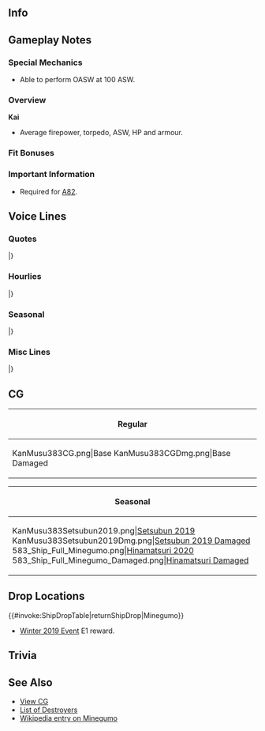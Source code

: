 ==Info==
{{KanmusuInfo|ID=383}}
{{KanmusuInfo|ID=383a}}

==Gameplay Notes==
===Special Mechanics===
* Able to perform OASW at 100 ASW.

===Overview===
'''Kai'''
* Average firepower, torpedo, ASW, HP and armour.  

===Fit Bonuses===
{{:{{BASEPAGENAME}}/Equipment Bonuses}}
{{clear}}

===Important Information===
* Required for [[Quests#A82|A82]].

==Voice Lines==
===Quotes===
{{ShipquoteHeader}}
{{ShipquoteKai
|scenario = Introduction
|origin = 提督さん、おはようございます。朝潮型駆逐艦、峯雲、配置に付きます。
|translation = Admiral, good morning. Asashio-class destroyer, Minegumo, reporting for duty.
|audio = Minegumo-Intro.mp3
}}
{{ShipquoteKai
|scenario = Introduction
|kai = yes
|origin = 提督さん、おはようございます。朝潮型駆逐艦、峯雲、本日も配置に付きます。
|translation = Admiral, good morning. Asashio-class destroyer, Minegumo, reporting for duty today too.
|audio = MinegumoKai-Intro.mp3
}}
{{ShipquoteKai
|scenario = Library
|origin = 朝潮型駆逐艦、その八番艦の峯雲です。なっちゃんたちとともに、第九駆逐隊を編成、第四水雷戦隊の一翼として、南方作戦から、ミッドウェイ、そして激戦のソロモン方面を参加しました。ソロモンの戦況は日に日に厳しいくなってきて。村雨さんと二人の鼠輸送作戦が私の記憶の最後です。敵の電探…驚異ですね。でも、今度は…！
|translation = I'm the 8th ship of the Asashio-class destroyers, Minegumo. Along with Nacchan and the others, we formed the 9th Destroyer Division; we participated in the Southern Strategy, Midway and the hard fought battle of the Solomons as part of the 4th Torpedo Squadron. The progress of the war in the Solomons got worse every day. My last memory was going on a Tokyo Express together with Murasame. The enemy radar was... amazing. But this time...!
|audio = Minegumo-Library.mp3
}}
{{ShipquoteKai
|scenario = Secretary 1
|origin = はい、峯雲参ります。
|translation = Yes, I'm here.
|audio = Minegumo-Sec1.mp3
}}
{{ShipquoteKai
|scenario = Secretary 1
|kai = yes
|origin = はい、峯雲参ります。
|translation = Yes, I'm here.<ref>Same line but different inflection.</ref>
|audio = MinegumoKai-Sec1.mp3
}}
{{ShipquoteKai
|scenario = Secretary 2
|origin = 村雨さん……あぁ、提督…はい、峯雲いつでも抜錨できます。もちろん！
|translation = Murasame... Ah, Admiral... Yes, I'm can set off at any time. I am!
|audio = Minegumo-Sec2.mp3
}}
{{ShipquoteKai
|scenario = Secretary 2
|kai = yes
|origin = 提督さん、村雨さん、はい。峯雲、いつでも抜錨準備できています。ご一緒に。
|translation = Admiral, Murasame; yes. I'm ready to set off at any time. Let's go together.
|audio = MinegumoKai-Sec2.mp3
}}
{{ShipquoteKai
|scenario = Secretary 3
|origin = なっちゃんにを……うーん、大丈夫。きっと…きっと会える、ここなら…きっと！
|translation = Nacchan is... No, I'm fine. I'm sure... I'm sure I can meet her again here... Surely!
|audio = Minegumo-Sec3.mp3
}}
{{ShipquoteKai
|scenario = Secretary Idle
|origin = はっちゃん、おつかれさま！…えぇ、提督さん？しばらく見てないけど…あぁ、そうだ、聞いて、聞いて…この間村雨さんがね…あぁ、ねぇ、聞いてって…ん、ねぇ！
|translation = Good work, Nacchan! ...Eh, the Admiral? I haven't seen him in a while... Ah, that's right, listen to this... Just now, Murasame... Ah, hey, I said listen... H-hey!
|audio = Minegumo-Idle.mp3
}}
{{ShipquoteKai
|scenario = Secretary (Married)
|origin = 提督さん、お茶でもどうですか？村雨さんにわけていただいたお茶があるんです。とっておきな間宮羊羹も切りますね。少し息抜きご一緒に…どぞ。
|translation = Admiral, would you like some tea? I have some tea that I got from Murasame. I'll also go cut some Mamiya youkan. Just take a short break with me... Here.
|audio = Minegumo-SecMarried.mp3
}}
{{ShipquoteKai
|scenario = Wedding
|origin = 昨日の村雨さんも優しい買ったなぁ。…あぁ、はぁ、提督さん、ごめんなさい。私周り見ないで歩いてて…えぇ？話があるって？……こ、これは私に！？うそ…うそ！本当に！？……あの、私は…うーん、でも…嬉しい。ありがとうございます、提督さん。
|translation = Murasame was nice yesterday too... Ah, oh, Admiral, sorry. I wasn't looking where I was going... Eh? You have something to tell me? ...Th-this is for me!? No... no way! Really!? ...Umm, I... No, but... I'm happy. Thank you very much, Admiral.
|audio = Minegumo-Wedding.mp3
}}
{{ShipquoteKai
|scenario = Player's Score
|origin = 提督、情報ですね？お待ち下さい。峯雲がおもちします。…こちらです。
|translation = Admiral, you want information? Please wait. I'll go get it for you. ...Here it is.
|audio = Minegumo-PlayerScore.mp3
}}
{{ShipquoteKai
|scenario = Joining the Fleet
|origin = 第九駆逐隊、峯雲、出撃いたします。みんなさん…行きましょう！
|translation = 9th Destroyer Division, Minegumo, sortieing. Everyone... let's go!
|audio = Minegumo-JoinFleet.mp3
}}
{{ShipquoteKai
|scenario = Joining the Fleet
|kai = yes
|origin = 第九駆逐隊旗艦、峯雲、出撃いたします。みんなさん…行きましょう！
|translation = 9th Destroyer Division flagship, Minegumo, sortieing. Everyone... let's go!
|audio = MinegumoKai-JoinFleet.mp3
}}
{{ShipquoteKai
|scenario = Equipment 1
|origin = ありがとうございます…とっても嬉しい。
|translation = Thank you very much... I'm so happy.
|audio = Minegumo-Equip1.mp3
}}
{{ShipquoteKai
|scenario = Equipment 2
|origin = これなら、きっと…助かります。
|translation = This definitely... helps a lot.
|audio = Minegumo-Equip2.mp3
}}
{{ShipquoteKai
|scenario = Equipment 3
|origin = 安心は…できません。
|translation = I just don't... feel safe.
|audio = Minegumo-Equip3.mp3
}}
{{ShipquoteKai
|scenario = Supply
|origin = 提督さん、いつもありがとうございます。はぁ、嬉しい。
|translation = Admiral, thank you for everything. Ah, I'm happy.
|audio = Minegumo-Supply.mp3
}}
{{ShipquoteKai
|scenario = Docking (Minor Damage)
|origin = 申し訳ありません…少し、後ろに下がります。
|translation = I'm so very sorry... I'll be falling back for a while.
|audio = Minegumo-DockMinor.mp3
}}
{{ShipquoteKai
|scenario = Docking (Major Damage)
|origin = 第九駆逐隊に穴を開けってしまって……申し訳ありません！できるだけ早くを戻ります。ごめんなさい。
|translation = I'm so very sorry... for leaving the 9th Destroyer Division shorthanded! I'll do my best to get back as fast as I can. I'm sorry.
|audio = Minegumo-DockMajor.mp3
}}
{{ShipquoteKai
|scenario = Construction
|origin = 新しい艦が完成しました。
|translation = A new ship has been completed.
|audio = Minegumo-Construction.mp3
}}
{{ShipquoteKai
|scenario = Returning from Sortie
|origin = 艦隊戻りました。みんなさん、お疲れさまでした。はぁー、よかった。
|translation = The fleet has returned. Everyone, good work. Pheeew, thank goodness.
|audio = Minegumo-SortieReturn.mp3
}}
{{ShipquoteKai
|scenario = Starting a Sortie
|origin = 艦隊、峯雲が預からせていただきます。参りましょう。
|translation = Fleet, I've been put in charge. Let's go.
|audio = Minegumo-Sortie.mp3
}}
{{ShipquoteKai
|scenario = Starting a Battle
|origin = 敵……敵ですか…あれで…対空戦……いえ、砲戦…砲戦、よい！
|translation = Is that... Is that... the enemy... Ready for anti-air... No, surface action... Ready for surface action!
|audio = Minegumo-BattleStart.mp3
}}
{{ShipquoteKai
|scenario = Attack
|origin = 敵が、見えますか？そ、そう…う、うてぇ！
|translation = We've spotted the enemy? I-I see... F-fire!
|audio = Minegumo-Attack.mp3
}}
{{ShipquoteKai
|scenario = Night Battle Attack 
|origin = はぅ…どこ…？あぁ、見つけた！
|translation = Oh... where are they...? Ah, I found them!
|audio = Minegumo-NightAttack.mp3
}}
{{ShipquoteKai
|scenario = Night Battle
|origin = みんあさん…気をつけて…いやな…いやな感じがします。
|translation = Everyone... be careful... I... I have a bad feeling about this.
|audio = Minegumo-NightBattle.mp3
}}
{{ShipquoteKai
|scenario = MVP
|origin = えぇ、本当に！？やーった！村雨さん、なっちゃん、見て見て！今回、私が…私が一番ですって！あぁ、でも…みんなさんにお役に立てて、良かった。
|translation = Eh, really!? Hoooraaay! Murasame, Nacchan; look at this! This time it... it looks like I"m number one! Ah, but... I'm glad I was useful to everyone.
|audio = Minegumo-MVP.mp3
}}
{{ShipquoteKai
|scenario = Minor Damage 1
|origin = はぁー！い、いやだ！
|translation = Aaah! N-no!
|audio = Minegumo-MinorDmg1.mp3
}}
{{ShipquoteKai
|scenario = Minor Damage 2
|origin = はぁー！……敵はどこ…反撃を…！
|translation = Aaaah! ...Where is the enemy... We need to fight back...!
|audio = Minegumo-MinorDmg2.mp3
}}
{{ShipquoteKai
|scenario = Major Damage
|origin = い、いだ、火災が…火を消して！反撃しないと！
|translation = O-oh no, the fire is... Put it out! I need to fight back!
|audio = Minegumo-MajorDmg.mp3
}}
{{ShipquoteKai
|scenario = Sunk
|origin = 村雨さん、逃げて…ここは……この海はだめ…だめだから……ぁはぁ…逃げて…
|translation = Murasame, run... You can't... you can't fall... on this sea...*sob*... Run...
|audio = Minegumo-Sunk.mp3
}}
|} <references/>

{{clear}}

===Hourlies===
{{ShipquoteHeader | type = hourly}}
{{ShipquoteKai
|scenario = 00:00 
|origin = 提督さん、深夜０時。日付が変わりました。今夜は、この峯雲が秘書官を努めます。不束者ですが、どうぞよろしくおねがいいたします。
|translation = Admiral, it's midnight. The date has changed. I'll be your secretary tonight. I may not be very competent, but please take good care of me.
|audio = MinegumoKai-00.mp3
}}
{{ShipquoteKai
|scenario = 01:00 
|origin = マルヒトマルマル。……提督さん、さすがにこの時間になると、三水戦も静かみたいですね。はぁー。
|translation = 0100. ...Admiral, as expected it looks like even DesRon3 is quiet at this time. *sigh*
|audio = MinegumoKai-01.mp3
}}
{{ShipquoteKai
|scenario = 02:00 
|origin = マルフタマルマル。提督さん、お茶入れますね。眠気覚ましに、すこーしこくしておきますね。…はい、ここに置きます。熱いので、気をつけてくださいね？
|translation = 0200. Admiral, I'll make some tea. I'll make it juuuust a little strong to help you stay awake. ...Here you go, I'll just leave it here. It's hot so be careful alright?
|audio = MinegumoKai-02.mp3
}}
{{ShipquoteKai
|scenario = 03:00 
|origin = マルサンマルマル。もうこんな時間。提督さん、夜中の鎮守府は静かですが、時間が経つのもなんとか、早いような気がします。あぁ、気のせいですね。
|translation = 0300. It's already this time. Admiral, the Naval Base is peaceful at night but, it kinda feels like time is flying by. Ah, it's just me.
|audio = MinegumoKai-03.mp3
}}
{{ShipquoteKai
|scenario = 04:00 
|origin = マルヨンマルマル。もうすぐ朝ですね。今朝の朝食は何にしようかしら…提督さん、なにかご希望ありますか？あぁ、すみません。少し早すぎましたね。
|translation = 0400. It's almost morning. I wonder what I should make for breakfast... Admiral, is there anything you'd like? Ah, sorry. I'm getting a bit ahead of myself.
|audio = MinegumoKai-04.mp3
}}
{{ShipquoteKai
|scenario = 05:00 
|origin = マルゴーマルマル。……んー、もう朝。今のうちに朝食の下ごしらえしておきますね。ふふふん〜、ふふふん〜。……ごめんなさい。私、お料理好きみたいで。
|translation = 0500. ...Nggggh, it's already morning. I'll go get breakfast ready now. *humming*... Sorry. I just like cooking.
|audio = MinegumoKai-05.mp3
}}
{{ShipquoteKai
|scenario = 06:00 
|origin = マルロクマルマル。提督さん、みんなさんを起こしますね。総員、起こし！みんなさん、おはようございます！朝、朝です！みんなさん、総員起床です。
|translation = 0600. Admiral, I'll go assemble everyone up. All hands, assemble! Everyone, good morning! It's morning now! Everyone, time for all of you to get up.
|audio = MinegumoKai-06.mp3
}}
{{ShipquoteKai
|scenario = 07:00 
|origin = マルナナマルマル。さあ、提督さん、召し上がれ。峯雲特製の朝食です。ほかほかの麦飯と、大根と菜っ葉のお味噌汁。菜っ葉の漬物に、今日は特別に、野菜もおつけしました！はい、お茶はこちらです。どぞ。
|translation = 0700. Now, Admiral, it's time to eat. It's my special breakfast. Piping hot barley rice with daikon and vegetable miso soup. I specially stewed some vegetables for today's pickled vegetable dish! I'll leave some tea for you here. Help yourself.
|audio = MinegumoKai-07.mp3
}}
{{ShipquoteKai
|scenario = 08:00 
|origin = マルハチマルマル。提督さん、先に洗い物片付けしまえますので、少しだけお待ちいただけますとたすか……あぁ…ありがとうございます。手伝っていただいて…たすかります。
|translation = 0800. Admiral, please wait a moment while I clean the dishes... Ah... thank you very much. You lending a hand... really helps.
|audio = MinegumoKai-08.mp3
}}
{{ShipquoteKai
|scenario = 09:00 
|origin = マルキュマルマル。手伝っていただいたので、朝の洗い物も早く終わりました。提督さん、ありがとうございます。さあ、海に参りましょう！
|translation = 0900. We finished washing up fast thanks to your help. Admiral, thank you very much. Now, let's head out to sea!
|audio = MinegumoKai-09.mp3
}}
{{ShipquoteKai
|scenario = 10:00 
|origin = ヒトマルマルマル。あっちゃん、やまちゃん、第九駆逐隊、集合です。…あぁ、なっちゃん…大丈夫。きっと…きっと、ここでまた会える。私、信じています。
|translation = 1000. Acchan, Yamachan; the 9th Destroyer Division has assembled... Ah, Nacchan... It's fine. I'm sure... I'm sure, I'll meet her again here. I'm sure of it.
|audio = MinegumoKai-10.mp3
}}
{{ShipquoteKai
|scenario = 11:00 
|origin = ヒトヒトマルマ…あぁ、那珂さん。お疲れさまです。何を…あぁ、ライブの練習ですか？お疲れさまです。良かったら、お昼にこれを……はい、がんばります。
|translation = 110... Ah, Naka. Good work. What are you... Ah, practicing for your concert? Thanks for your hard work. If you don't mind, have this for your lunch... Yes, do your best.
|audio = MinegumoKai-11.mp3
}}
{{ShipquoteKai
|scenario = 12:00 
|origin = ヒトフタマルマル。提督さん、正午です。お昼にいたしましょう。今日の昼食は菜っ葉のおむすびです。お味噌汁とお茶はこちらに。はい、どぞ、召し上がってください。
|translation = 1200. Admiral, it's midday. Let's have lunch. Today's lunch is vegetable rice balls. The miso soup and tea is here. Come on, please help yourself.
|audio = MinegumoKai-12.mp3
}}
{{ShipquoteKai
|scenario = 13:00 
|origin = ヒトサンマルマル。提督さん、海の上で食べる菜っ葉のおむすびって、なんでこんなに美味しいでしょ？不思議ですよね、いつもおもうんです。潮風のせいでしょうか？
|translation = 1300. Admiral, why are the vegetable rice balls eaten out at sea more delicious? How strange, it's just the usual kind. Is it because of the sea breeze?
|audio = MinegumoKai-13.mp3
}}
{{ShipquoteKai
|scenario = 14:00 
|origin = ヒトヨンマル……うわぁ、危ない！きゃぁ！はぅ…黒潮さん、ごめんなさい！私…大丈夫ですか？…あぁ、おでこにたん瘤が…ご、ごめんなさい！
|translation = 140... Whoa, watch out! Kyaa! Ooh... Kuroshio, I'm sorry! I... Are you alright? ...Ah, there's a bump on your forehead... I-I'm sorry!<ref>She damaged Kuroshio's bow when she reversed into her.</ref>
|audio = MinegumoKai-14.mp3
}}
{{ShipquoteKai
|scenario = 15:00 
|origin = ヒトゴーマルマル。明石さんが近くにいてくれて、助かりました。はぁ…ついでに間宮さんから羊羹一皿を買っちゃえました。提督さん、後で切りますね？楽しみ。
|translation = 1500. Thank goodness Akashi was nearby. Whew... On another note, I went and bought one youkan from Mamiya. Admiral, I'll cut it later alright? I can't wait.
|audio = MinegumoKai-15.mp3
}}
{{ShipquoteKai
|scenario = 16:00 
|origin = ヒトロク…あぁ、由良さん、お疲れさまです！…はい、そうですね。ソロモンでは対空監視にも気をつけないと…はい、由良らさんも気をつけてくださいね。お願いします。
|translation = 16... Ah, Yura, good work! ...Yes, that's right. We need to be on anti-air alert in the Solomons... Yes, you please be careful too, Yura. Please.
|audio = MinegumoKai-16.mp3
}}
{{ShipquoteKai
|scenario = 17:00 
|origin = ヒトナナマルマル。提督さん、もうすぐ日が落ちます。この時間、本当にきれいですね。私、好きなんです、この時間。提督はどうですか？
|translation = 1700. Admiral, it's almost time for the sun to set. This time of day is really beautiful. I like this time of day. What about you, Admiral?
|audio = MinegumoKai-17.mp3
}}
{{ShipquoteKai
|scenario = 18:00 
|origin = ヒトハチマルマル。艦隊を港に戻しましょう。私夕食の支度を始めますね。提督さん、なにか食べたいものはありますか？遠慮なくおしゃってください。
|translation = 1800. Let's return the fleet to port. I'll go start preparing dinner. Admiral, is there anything you'd like to have? Please don't hesitate to let me know.
|audio = MinegumoKai-18.mp3
}}
{{ShipquoteKai
|scenario = 19:00 
|origin = ヒトキュマルマル。夕食は、提督さんご希望のハヤシライスです。たまにハヤシライスって、とっても食べたくなりますよね。お肉と玉ねぎ、そしてトマトもたっぷり使えました。栄養も満点です。さあ、召し上がれ。
|translation = 1900. Today's dinner is the Hayashi Rice you requested, Admiral. You really get the craving to eat Hayashi Rice once in a while. I put in lots of meat, onions and tomatos. It's very nutritious too. Now, help yourself.<ref>See [https://en.wikipedia.org/wiki/Hayashi_rice Hayashi Rice]</ref>
|audio = MinegumoKai-19.mp3
}}
{{ShipquoteKai
|scenario = 20:00 
|origin = フタマルマルマル…えっと、少し港の方が…あれは…川内さん、白露さん、時雨さん、五月雨さんも……提督さん、第三水雷戦隊が出撃していきます。こんな時間に…
|translation = 2000... Uhmmm, who's that at the harbour... That's... Sendai, Shiratsuyu, Shigure, and Samidare too... Admiral, the 3rd Torpedo Squadron is sortieing. At this time...
|audio = MinegumoKai-20.mp3
}}
{{ShipquoteKai
|scenario = 21:00 
|origin = フタヒトマルマル。提督さん、三水戦のみんなさん…少し心配ですね…私、村雨さんと出て見てきましょうか？えぇ、いい？あぁ、はい。
|translation = 2100. Admiral, I'm worried... about everyone in DesRon3... Can I head out with Murasame to check on them? Eh, everything is fine? Ah, yes.
|audio = MinegumoKai-21.mp3
}}
{{ShipquoteKai
|scenario = 22:00 
|origin = フタフタマルマル。提督さん、三水戦、全艦無事に帰投した模様です。よかった。やはり、これからの暗い海は電探が大切ですね。私も、装備するようにします。
|translation = 2200. Admiral, it seems that DesRon3 has returned safely. Thank goodness. Looks like radar will be important to have on the dark seas from now on. I'll equip some too.
|audio = MinegumoKai-22.mp3
}}
{{ShipquoteKai
|scenario = 23:00 
|origin = フタサンマルマル。提督さん、本日も艦隊運用、大変お疲れさまでした。明日もあります、少しお休みになっていただけたら…あぁ、はい。毛布お待ちしますね。
|translation = 2300. Admiral, thank you for your hard work deploying the fleet today. It'd be good if you got some rest before tomorrow comes... Ah, yes. I'll get you a blanket.
|audio = MinegumoKai-23.mp3
}}
|} <references/>

{{clear}}

===Seasonal===
{{SeasonalHeaderOld}}
{{SeasonalQuote
|scenario = [[Seasonal/Setsubun_2019|Setsubun 2019]]
|origin = 私達第九駆逐隊の鬼は……由良さん？…いいかしら……あぁ、でも、行っちゃえます！鬼は外！福は内！えーい！
|translation =	Our 9th Destroyer Division's Oni is... Yura? ...Is that OK... Ah, but, here I go! Demon begone! Fortune welcome! Take thiiis!
|audio = Minegumo_Setsubun_2019_Sec1.mp3
|notes = 
}}
{{SeasonalQuote
|scenario = [[Seasonal/Valentine%27s_Day_2019|Valentine's Day 2019]]
|origin = 提督さん、村雨さん、はい。峯雲のチョコレート…受け取ってください。…て、手作りなんです。
|translation =	Admiral, Murasame; here. Please accept... my chocolates. ...I-I made it myself.
|audio = Minegumo_Valentines_2019_Sec1.mp3
|notes = 
}}
{{SeasonalQuote
|scenario = [[Seasonal/White_Day_2019|White Day 2019]]
|origin = 提督さん、お返しをわざわざ…えぇ、村雨さんもこのクッキを？……気をつかっていただいてすみません。えへぇ、嬉しい。
|translation =	Admiral, you went out of your way to get me something in return... Eh, you gave these cookies to Murasame too? ...I humbly accept. Ehe, I'm happy.
|audio = Minegumo_White_Day_2019_Sec1.mp3
|notes = 
}}
{{SeasonalQuote
|scenario = [[Seasonal/Sixth_Anniversary|Zuiun Festival 2019]]
|origin = 瑞雲祭り。これが噂の……村雨さん、なんですか？えぇ？この緑の法被を着て…踊れ？音頭？えぇ？なに？
|translation =	The Zuiun Festival. So this is what it is... Murasame, what is it? Eh? Put on this this green happi and... dance? A folk dance? Eh? What?
|audio = Minegumo_Zuiun_Festival_2019_Sec1.mp3
|notes = Zuiun Festival Line
}}
{{SeasonalQuote
|scenario = [[Seasonal/Sixth_Anniversary|6th Anniversary]]
|origin = 提督さん、村雨さん、艦隊は六周年を迎えたそうで。本当におめでとうございます。峯雲、お祝いいたします。
|translation =	Admiral, Murasame; it's the fleet's 6th Anniversary. I give you my sincerest congratulations.
|audio = Minegumo_6th_Anniversary_Sec2.mp3
|notes = Secretary 2
}}
{{SeasonalQuote
|scenario = [[Seasonal/Rainy_Season_2019|Rainy Season 2019]]
|origin = お…雨…どうしよう？傘が…お！村雨さん、いいんですか？ありがとうございます。すみません。
|translation =	Oh... Rain... What'll I do? I don't have an... Oh! Murasame, may I? Thank you very much. Sorry about this.
|audio = Minegumo_Rainy_Season_2019_Sec1.mp3
|notes = 
}}
{{SeasonalQuote
|scenario = [[Seasonal/Summer_2019|Summer 2019]]
|origin = もうすぐ夏。村雨さんは今年も水着着るのかな……私は…どうしよう？はぁ、悩む…
|translation =	It's almost summer. I wonder if Murasame will be wearing a swimsuit again this year... What should... I do? *sigh* I can't decide...
|audio = Minegumo_Summer_2019_Sec1.mp3
|notes = 
}}
{{SeasonalQuote
|scenario = [[Seasonal/Autumn_2019|Autumn 2019]]
|origin = 夏も終わり。食べ物の美味しい季節、秋ですね。秋祭りも楽しみ。提督さんはどうですか？
|translation =	Summer is over. It's now the season of delicious things, autumn. I can't wait for the autumn festival. What about you, Admiral?
|audio = Minegumo_Autumn_2019_Sec1.mp3
|notes = 
}}
{{SeasonalQuote
|scenario = [[Seasonal/Saury_2019|Saury 2019]]
|origin = 秋刀魚の美味しい季節ですね。旬の秋刀魚は…はむ…ん！本当美味しいですね。提督さんも、はい、どうぞ。
|translation =	It's the season of delicious saury. Fresh saury is... *nom*... Mmm! It's really delicious. Admiral, have some too.
|audio = Minegumo_Saury_2019_Sec1.mp3
|notes = 
}}
{{SeasonalQuote
|scenario = [[Seasonal/New_Year_2020|New Year 2020]]
|origin = 提督さん、あけましておめでとうございます。本年も、第九駆逐隊、そして峯雲を、よろしくご指導ください。
|translation =	Admiral, Happy New Year. Please continue to lead me and the rest of Destroyer Division 9 in the coming year.
|audio = Minegumo_New_Year_2020_Secretary_1.mp3
|notes = 
}}
{{SeasonalQuote
|scenario = [[Seasonal/Coming_of_Spring_2020|Spring 2020]]
|origin = 提督さん、今第九駆逐隊でお花見の用意をしてるんです。よかったら、提督さんもご一緒に…あぁ、はい！
|translation =	Admiral, the 9th Destroyer Division is making preparations to go flower viewing now. If you don't mind, would you like to come along... Ah, yes!
|audio = Minegumo_Spring_2020_Secretary_1.mp3
|notes = 
}}
{{SeasonalQuote
|scenario = [[Seasonal/Seventh_Anniversary|7th Anniversary]]
|origin = 提督さん、村雨さん、艦隊は七周年を迎えたそうです。おめでとうございます。こちらお祝いのお花です。
|translation =	Admiral, Murasame, the fleet's 7th Anniversary is here. Congratulations. These flowers are to celebrate.
|audio = Minegumo_7th_Anniversary_Secretary_2.mp3
|notes = Secretary 2
}}
{{SeasonalQuote
|scenario = [[Seasonal/Eighth_Anniversary|8th Anniversary]]
|origin = 提督さん、村雨さん、アっちゃん、艦隊は八周年です。おめでとうございます。峯雲も感謝です。嬉しい。
|translation =	Admiral, Murasame, Acchan, it's the fleet's 8th Anniversary. Congratulations. I'm thankful too. And happy.
|audio = Minegumo_8th Anniversary_Secretary_1.mp3
|notes = 
}}
|}<references/>

{{clear}}

===Misc Lines===
{{SeasonalHeaderOld}}
{{SeasonalQuote
|scenario = [[Winter_2019_Event#Friend_Fleet_Voice_Lines|Winter 2019 Event]]
|origin = 村雨さん、私、峯雲もご一緒です。だから…
|translation =	Murasame, I, Minegumo will be with you. That's why...
|audio = MinegumoKai-Friend_Fleet_1.mp3
|notes = Friend Fleet 1
}}
{{SeasonalQuote
|scenario = [[Winter_2019_Event#Friend_Fleet_Voice_Lines|Winter 2019 Event]]
|origin = 了解しました。峯雲、続きます。
|translation =	Roger that. I'll follow you.
|audio = MinegumoKai-Friend_Fleet_2.mp3
|notes = Friend Fleet 2
}}
{{SeasonalQuote
|scenario = [[Winter_2019_Event#Friend_Fleet_Voice_Lines|Winter 2019 Event]]
|origin = 第九駆逐隊、戦場海域に到着。機関、増速！みんなさん、参りましょう！
|translation =	The 9th Destroyer Division has arrived at the operation area. Engine room, increase speed! Everyone, let's go!
|audio = MinegumoKai-Friend_Fleet_3.mp3
|notes = Friend Fleet 3
}}
|}<references/>

{{clear}}

==CG==
{| class="mw-collapsible mw-collapsed wikitable" style="width: 100%;"
!Regular
|-
|<gallery>
KanMusu383CG.png|Base
KanMusu383CGDmg.png|Base Damaged
</gallery>
|}

{| class="mw-collapsible mw-collapsed wikitable" style="width: 100%;"
!Seasonal
|-
|<gallery>
KanMusu383Setsubun2019.png|[[Seasonal/Setsubun_2019|Setsubun 2019]]
KanMusu383Setsubun2019Dmg.png|[[Seasonal/Setsubun_2019|Setsubun 2019 Damaged]]
583_Ship_Full_Minegumo.png|[[Seasonal/Hinamatsuri_2020|Hinamatsuri 2020]]
583_Ship_Full_Minegumo_Damaged.png|[[Seasonal/Hinamatsuri_2020|Hinamatsuri Damaged]]
</gallery>
|}

==Drop Locations==
{{#invoke:ShipDropTable|returnShipDrop|Minegumo}}
*[[Winter_2019_Event|Winter 2019 Event]] E1 reward.

==Trivia==

==See Also==
*[[{{PAGENAMEE}}/Gallery|View {{PAGENAME}} CG]]
*[[Elitedd|List of Destroyers]]
*[[wikipedia:Japanese_destroyer_Minegumo_(1937)|Wikipedia entry on Minegumo]]
{{shiplist}}
